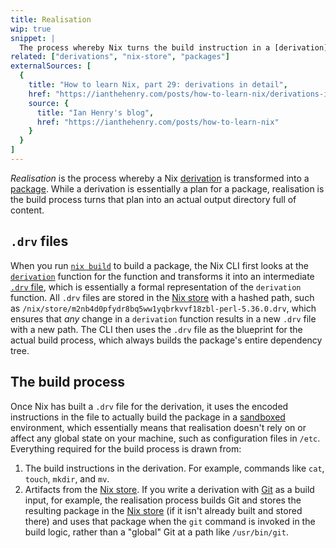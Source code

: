 ```yaml
---
title: Realisation
wip: true
snippet: |
  The process whereby Nix turns the build instruction in a [derivation](/concepts/derivations) into a build output in the [Nix store](/concepts/nix-store)
related: ["derivations", "nix-store", "packages"]
externalSources: [
  {
    title: "How to learn Nix, part 29: derivations in detail",
    href: "https://ianthehenry.com/posts/how-to-learn-nix/derivations-in-detail",
    source: {
      title: "Ian Henry's blog",
      href: "https://ianthehenry.com/posts/how-to-learn-nix"
    }
  }
]
---
```


*Realisation* is the process whereby a Nix [derivation] is transformed into a [package].
While a derivation is essentially a plan for a package, realisation is the build process turns that plan into an actual output directory full of content.

## `.drv` files

When you run [`nix build`][nix-build] to build a package, the Nix CLI first looks at the [`derivation`][derivation] function for the function and transforms it into an intermediate [`.drv` file][drv], which is essentially a formal representation of the `derivation` function.
All `.drv` files are stored in the [Nix store][store] with a hashed path, such as `/nix/store/m2nb4d0pfydr8bq5ww1yqbrkvvf18zbl-perl-5.36.0.drv`, which ensures that *any* change in a `derivation` function results in a new `.drv` file with a new path.
The CLI then uses the `.drv` file as the blueprint for the actual build process, which always builds the package's entire dependency tree.

## The build process

Once Nix has built a `.drv` file for the derivation, it uses the encoded instructions in the file to actually build the package in a [sandboxed] environment, which essentially means that realisation doesn't rely on or affect any global state on your machine, such as configuration files in `/etc`.
Everything required for the build process is drawn from:

1. The build instructions in the derivation. For example, commands like `cat`, `touch`, `mkdir`, and `mv`.
1. Artifacts from the [Nix store][store].
  If you write a derivation with [Git] as a build input, for example, the realisation process builds Git and stores the resulting package in the [Nix store][store] (if it isn't already built and stored there) and uses that package when the `git` command is invoked in the build logic, rather than a "global" Git at a path like `/usr/bin/git`.

[derivation]: /concepts/derivations
[drv]: https://nixos.org/guides/nix-pills/our-first-derivation
[git]: https://git-scm.com
[nix-build]: https://nixos.org/manual/nix/stable/command-ref/new-cli/nix3-build
[package]: /concepts/packages
[sandboxed]: /concepts/sandboxing
[store]: /concepts/nix-store

